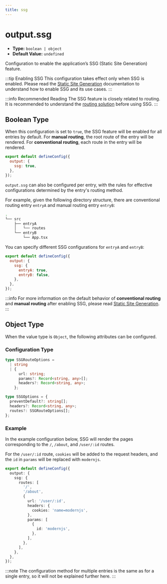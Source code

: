 ```yaml
---
title: ssg
---
```


# output.ssg

- **Type:** `boolean | object`
- **Default Value:** `undefined`

Configuration to enable the application’s SSG (Static Site Generation) feature.

:::tip Enabling SSG
This configuration takes effect only when SSG is enabled. Please read the [Static Site Generation](/guides/basic-features/render/ssg) documentation to understand how to enable SSG and its use cases.
:::

:::info Recommended Reading
The SSG feature is closely related to routing. It is recommended to understand the [routing solution](/guides/basic-features/routes) before using SSG.
:::

## Boolean Type

When this configuration is set to `true`, the SSG feature will be enabled for all entries by default. For **manual routing**, the root route of the entry will be rendered. For **conventional routing**, each route in the entry will be rendered.

```js
export default defineConfig({
  output: {
    ssg: true,
  },
});
```

`output.ssg` can also be configured per entry, with the rules for effective configurations determined by the entry's routing method.

For example, given the following directory structure, there are conventional routing entry `entryA` and manual routing entry `entryB`:

```bash
.
└── src
    ├── entryA
    │   └── routes
    └── entryB
        └── App.tsx
```

You can specify different SSG configurations for `entryA` and `entryB`:

```js
export default defineConfig({
  output: {
    ssg: {
      entryA: true,
      entryB: false,
    },
  },
});
```

:::info
For more information on the default behavior of **conventional routing** and **manual routing** after enabling SSG, please read [Static Site Generation](/guides/basic-features/render/ssg).
:::

## Object Type

When the value type is `Object`, the following attributes can be configured.

### Configuration Type

```ts
type SSGRouteOptions =
  | string
  | {
      url: string;
      params?: Record<string, any>[];
      headers?: Record<string, any>;
    };

type SSGOptions = {
  preventDefault?: string[];
  headers?: Record<string, any>;
  routes?: SSGRouteOptions[];
};
```

### Example

In the example configuration below, SSG will render the pages corresponding to the `/`, `/about`, and `/user/:id` routes.

For the `/user/:id` route, `cookies` will be added to the request headers, and the `id` in `params` will be replaced with `modernjs`.

```ts title="modern.config.ts"
export default defineConfig({
  output: {
    ssg: {
      routes: [
        '/',
        '/about',
        {
          url: '/user/:id',
          headers: {
            cookies: 'name=modernjs',
          },
          params: [
            {
              id: 'modernjs',
            },
          ],
        },
      ],
    },
  },
});
```

:::note
The configuration method for multiple entries is the same as for a single entry, so it will not be explained further here.
:::
